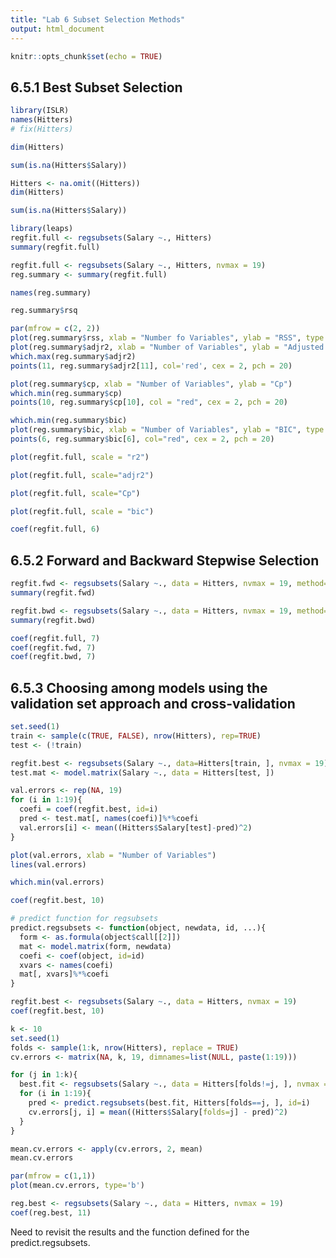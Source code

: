 ---
title: "Lab 6 Subset Selection Methods"
output: html_document
---

```{r setup, include=FALSE}
knitr::opts_chunk$set(echo = TRUE)
```
## 6.5.1 Best Subset Selection
```{r}
library(ISLR)
names(Hitters)
# fix(Hitters)
```

```{r}
dim(Hitters)
```
```{r}
sum(is.na(Hitters$Salary))
```

```{r}
Hitters <- na.omit((Hitters))
dim(Hitters)
```
```{r}
sum(is.na(Hitters$Salary))
```
```{r}
library(leaps)
regfit.full <- regsubsets(Salary ~., Hitters)
summary(regfit.full)
```
```{r}
regfit.full <- regsubsets(Salary ~., Hitters, nvmax = 19)
reg.summary <- summary(regfit.full)
```
```{r}
names(reg.summary)
```

```{r}
reg.summary$rsq
```

```{r}
par(mfrow = c(2, 2))
plot(reg.summary$rss, xlab = "Number fo Variables", ylab = "RSS", type = "l")
plot(reg.summary$adjr2, xlab = "Number of Variables", ylab = "Adjusted RSq", type = "l")
which.max(reg.summary$adjr2)
points(11, reg.summary$adjr2[11], col='red', cex = 2, pch = 20)

plot(reg.summary$cp, xlab = "Number of Variables", ylab = "Cp")
which.min(reg.summary$cp)
points(10, reg.summary$cp[10], col = "red", cex = 2, pch = 20)

which.min(reg.summary$bic)
plot(reg.summary$bic, xlab = "Number of Variables", ylab = "BIC", type = "l")
points(6, reg.summary$bic[6], col="red", cex = 2, pch = 20)
```
```{r}
plot(regfit.full, scale = "r2")
```

```{r}
plot(regfit.full, scale="adjr2")
```

```{r}
plot(regfit.full, scale="Cp")
```
```{r}
plot(regfit.full, scale = "bic")
```

```{r}
coef(regfit.full, 6)
```

## 6.5.2 Forward and Backward Stepwise Selection
```{r}
regfit.fwd <- regsubsets(Salary ~., data = Hitters, nvmax = 19, method="forward")
summary(regfit.fwd)
```
```{r}
regfit.bwd <- regsubsets(Salary ~., data = Hitters, nvmax = 19, method="backward")
summary(regfit.bwd)
```
```{r}
coef(regfit.full, 7)
coef(regfit.fwd, 7)
coef(regfit.bwd, 7)
```
## 6.5.3 Choosing among models using the validation set approach and cross-validation
```{r}
set.seed(1)
train <- sample(c(TRUE, FALSE), nrow(Hitters), rep=TRUE)
test <- (!train)
```
```{r}
regfit.best <- regsubsets(Salary ~., data=Hitters[train, ], nvmax = 19)
test.mat <- model.matrix(Salary ~., data = Hitters[test, ])
```

```{r}
val.errors <- rep(NA, 19)
for (i in 1:19){
  coefi = coef(regfit.best, id=i)
  pred <- test.mat[, names(coefi)]%*%coefi
  val.errors[i] <- mean((Hitters$Salary[test]-pred)^2)
}
```

```{r}
plot(val.errors, xlab = "Number of Variables")
lines(val.errors)
```
```{r}
which.min(val.errors)
```
```{r}
coef(regfit.best, 10)
```

```{r}
# predict function for regsubsets
predict.regsubsets <- function(object, newdata, id, ...){
  form <- as.formula(object$call[[2]])
  mat <- model.matrix(form, newdata)
  coefi <- coef(object, id=id)
  xvars <- names(coefi)
  mat[, xvars]%*%coefi
}
```

```{r}
regfit.best <- regsubsets(Salary ~., data = Hitters, nvmax = 19)
coef(regfit.best, 10)
```
```{r}
k <- 10
set.seed(1)
folds <- sample(1:k, nrow(Hitters), replace = TRUE)
cv.errors <- matrix(NA, k, 19, dimnames=list(NULL, paste(1:19)))

```

```{r}
for (j in 1:k){
  best.fit <- regsubsets(Salary ~., data = Hitters[folds!=j, ], nvmax = 19)
  for (i in 1:19){
    pred <- predict.regsubsets(best.fit, Hitters[folds==j, ], id=i)
    cv.errors[j, i] = mean((Hitters$Salary[folds=j] - pred)^2)
  }
}
```

```{r}
mean.cv.errors <- apply(cv.errors, 2, mean)
mean.cv.errors
```
```{r}
par(mfrow = c(1,1))
plot(mean.cv.errors, type='b')
```
```{r}
reg.best <- regsubsets(Salary ~., data = Hitters, nvmax = 19)
coef(reg.best, 11)
```
Need to revisit the results and the function defined for the predict.regsubsets.
